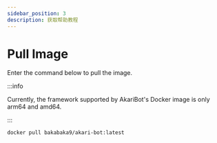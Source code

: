 ```yaml
---
sidebar_position: 3
description: 获取帮助教程
---
```


# Pull Image

Enter the command below to pull the image.

:::info

Currently, the framework supported by AkariBot's Docker image is only arm64 and amd64.

:::

```sh
docker pull bakabaka9/akari-bot:latest
```
